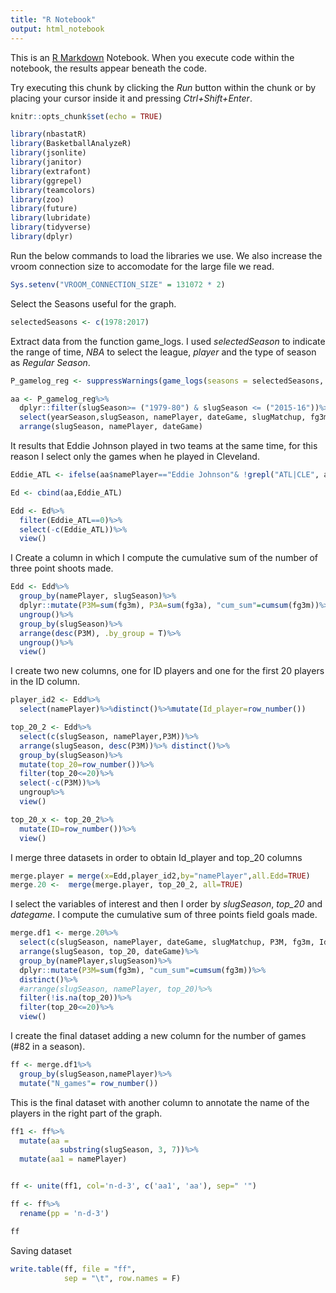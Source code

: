 ---
title: "R Notebook"
output: html_notebook
---

This is an [R Markdown](http://rmarkdown.rstudio.com) Notebook. When you execute code within the notebook, the results appear beneath the code. 

Try executing this chunk by clicking the *Run* button within the chunk or by placing your cursor inside it and pressing *Ctrl+Shift+Enter*. 

```{r setup, include=FALSE}
knitr::opts_chunk$set(echo = TRUE)
```



```{r cars}
library(nbastatR)
library(BasketballAnalyzeR)
library(jsonlite)
library(janitor)
library(extrafont)
library(ggrepel)
library(teamcolors)
library(zoo)
library(future)
library(lubridate)
library(tidyverse)
library(dplyr)
```


Run the below commands to load the libraries we use. We also increase the vroom connection size to accomodate for the large file we read.
```{r pressure, echo=FALSE}
Sys.setenv("VROOM_CONNECTION_SIZE" = 131072 * 2)
```

Select the Seasons useful for the graph.
```{r}
selectedSeasons <- c(1978:2017)
```



Extract data from the function game_logs. I used *selectedSeason* to indicate the range of time, *NBA* to select the league, *player* and the type of season as *Regular Season*. 
```{r}
P_gamelog_reg <- suppressWarnings(game_logs(seasons = selectedSeasons, league = "NBA", result_types = "player", season_types = "Regular Season"))

```



```{r}
aa <- P_gamelog_reg%>%
  dplyr::filter(slugSeason>= ("1979-80") & slugSeason <= ("2015-16"))%>%
  select(yearSeason,slugSeason, namePlayer, dateGame, slugMatchup, fg3m, fg3a)%>%
  arrange(slugSeason, namePlayer, dateGame)

```

It results that Eddie Johnson played in two teams at the same time, for this reason I select only the games when he played in Cleveland.
```{r}
Eddie_ATL <- ifelse(aa$namePlayer=="Eddie Johnson"& !grepl("ATL|CLE", aa$slugMatchup)==F, 1,0)

Ed <- cbind(aa,Eddie_ATL)

Edd <- Ed%>%
  filter(Eddie_ATL==0)%>%
  select(-c(Eddie_ATL))%>%
  view()
```

I Create a column in which I compute the cumulative sum of the number of three point shoots made.
```{r}
Edd <- Edd%>%
  group_by(namePlayer, slugSeason)%>%
  dplyr::mutate(P3M=sum(fg3m), P3A=sum(fg3a), "cum_sum"=cumsum(fg3m))%>%
  ungroup()%>%
  group_by(slugSeason)%>%
  arrange(desc(P3M), .by_group = T)%>%
  ungroup()%>%   
  view()

```


I create two new columns, one for ID players and one for the first 20 players in the ID column.
```{r}
player_id2 <- Edd%>%
  select(namePlayer)%>%distinct()%>%mutate(Id_player=row_number())

top_20_2 <- Edd%>%
  select(c(slugSeason, namePlayer,P3M))%>%
  arrange(slugSeason, desc(P3M))%>% distinct()%>%
  group_by(slugSeason)%>%
  mutate(top_20=row_number())%>%
  filter(top_20<=20)%>%
  select(-c(P3M))%>%
  ungroup%>%
  view()

top_20_x <- top_20_2%>%
  mutate(ID=row_number())%>%
  view()
```


I merge three datasets in order to obtain Id_player and top_20 columns
```{r}
merge.player = merge(x=Edd,player_id2,by="namePlayer",all.Edd=TRUE)
merge.20 <-  merge(merge.player, top_20_2, all=TRUE)
```


I select the variables of interest and then I order by *slugSeason*, *top_20* and *dategame*. I compute the cumulative sum of three points field goals made.
```{r}
merge.df1 <- merge.20%>%
  select(c(slugSeason, namePlayer, dateGame, slugMatchup, P3M, fg3m, Id_player, top_20))%>%
  arrange(slugSeason, top_20, dateGame)%>%
  group_by(namePlayer,slugSeason)%>%
  dplyr::mutate(P3M=sum(fg3m), "cum_sum"=cumsum(fg3m))%>%
  distinct()%>%
  #arrange(slugSeason, namePlayer, top_20)%>%
  filter(!is.na(top_20))%>%
  filter(top_20<=20)%>%
  view()
```



I create the final dataset adding a new column for the number of games (#82 in a season).
```{r}
ff <- merge.df1%>%
  group_by(slugSeason,namePlayer)%>%
  mutate("N_games"= row_number())
```


This is the final dataset with another column to annotate the name of the players in the right part of the graph.
```{r}
ff1 <- ff%>%
  mutate(aa = 
           substring(slugSeason, 3, 7))%>%
  mutate(aa1 = namePlayer)


ff <- unite(ff1, col='n-d-3', c('aa1', 'aa'), sep=" '")

ff <- ff%>%
  rename(pp = 'n-d-3')

ff

```

Saving dataset
```{r}
write.table(ff, file = "ff",
            sep = "\t", row.names = F)
```









































